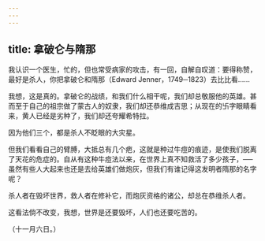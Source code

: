 ```yaml
---
---
---
```

title: 拿破仑与隋那
---



我认识一个医生，忙的，但也常受病家的攻击，有一回，自解自叹道：要得称赞，最好是杀人，你把拿破仑和隋那（Edward Jenner，1749─1823）去比比看……

我想，这是真的。拿破仑的战绩，和我们什么相干呢，我们却总敬服他的英雄。甚而至于自己的祖宗做了蒙古人的奴隶，我们却还恭维成吉思；从现在的卐字眼睛看来，黄人已经是劣种了，我们却还夸耀希特拉。

因为他们三个，都是杀人不眨眼的大灾星。

但我们看看自己的臂膊，大抵总有几个疤，这就是种过牛痘的痕迹，是使我们脱离了天花的危症的。自从有这种牛痘法以来，在世界上真不知救活了多少孩子，──虽然有些人大起来也还是去给英雄们做炮灰，但我们有谁记得这发明者隋那的名字呢？

杀人者在毁坏世界，救人者在修补它，而炮灰资格的诸公，却总在恭维杀人者。

这看法倘不改变，我想，世界是还要毁坏，人们也还要吃苦的。

（十一月六日。）
